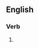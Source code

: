 ==English==

===Verb===
{{head|en|present participle}}

# {{present participle of|polyadenylate|lang=en|nocat=1}}